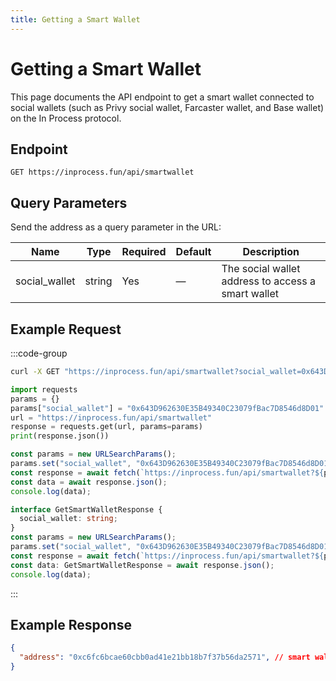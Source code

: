 ```yaml
---
title: Getting a Smart Wallet
---
```


# Getting a Smart Wallet

This page documents the API endpoint to get a smart wallet connected to social wallets (such as Privy social wallet, Farcaster wallet, and Base wallet) on the In Process protocol.


## Endpoint

```
GET https://inprocess.fun/api/smartwallet
```

## Query Parameters

Send the address as a query parameter in the URL:

| Name              | Type   | Required | Default | Description                                              |
| ----------------  | ------ | -------- | ------- | -----------------------------------------------------    |
| social_wallet     | string | Yes      | —       | The social wallet address to access a smart wallet       |


## Example Request

:::code-group

```bash [cURL]
curl -X GET "https://inprocess.fun/api/smartwallet?social_wallet=0x643D962630E35B49340C23079fBac7D8546d8D01"
```

```python [Python]
import requests
params = {}
params["social_wallet"] = "0x643D962630E35B49340C23079fBac7D8546d8D01"
url = "https://inprocess.fun/api/smartwallet"
response = requests.get(url, params=params)
print(response.json())
```

```javascript [JavaScript]
const params = new URLSearchParams();
params.set("social_wallet", "0x643D962630E35B49340C23079fBac7D8546d8D01");
const response = await fetch(`https://inprocess.fun/api/smartwallet?${params}`);
const data = await response.json();
console.log(data);
```

```typescript [TypeScript]
interface GetSmartWalletResponse {
  social_wallet: string;
}
const params = new URLSearchParams();
params.set("social_wallet", "0x643D962630E35B49340C23079fBac7D8546d8D01");
const response = await fetch(`https://inprocess.fun/api/smartwallet?${params}`);
const data: GetSmartWalletResponse = await response.json();
console.log(data);
```

:::

## Example Response

```json
{
  "address": "0xc6fc6bcae60cbb0ad41e21bb18b7f37b56da2571", // smart wallet address
}
```
